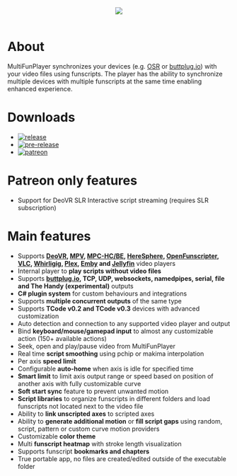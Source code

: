 <div align="center">
    <img src="https://raw.githubusercontent.com/Yoooi0/MultiFunPlayer/master/Assets/screenshot.png"/>
</div>

<br/>

# About

MultiFunPlayer synchronizes your devices (e.g. [OSR](https://www.patreon.com/tempestvr) or [buttplug.io](https://buttplug.io)) with your video files using funscripts. The player has the ability to synchronize multiple devices with multiple funscripts at the same time enabling enhanced experience.

# Downloads

* [![release](https://img.shields.io/github/v/release/Yoooi0/MultiFunPlayer?logo=github&label=latest%20release&labelColor=blue&color=blue)](https://github.com/Yoooi0/MultiFunPlayer/releases/latest)
* [![pre-release](https://img.shields.io/github/actions/workflow/status/Yoooi0/MultiFunPlayer/ci.yml?logo=github&labelColor=green&color=green&label=latest%20pre-release)](https://github.com/Yoooi0/MultiFunPlayer/actions)
* [![patreon](https://img.shields.io/badge/patreon-orange?logo=patreon)](https://www.patreon.com/yoooi)

# Patreon only features

* Support for DeoVR SLR Interactive script streaming (requires SLR subscription)

# Main features

* Supports **[DeoVR](https://deovr.com/), [MPV](https://mpv.io/), [MPC-HC/BE](https://github.com/clsid2/mpc-hc), [HereSphere](https://store.steampowered.com/app/1234730/HereSphere/), [OpenFunscripter](https://github.com/OpenFunscripter/OFS), [VLC](https://videolan.org/vlc/), [Whirligig](http://whirligig.xyz/), [Plex](https://plex.tv), [Emby](https://emby.media/) and [Jellyfin](https://jellyfin.org/)** video players
* Internal player to **play scripts without video files** 
* Supports **[buttplug.io](https://buttplug.io), TCP, UDP, websockets, namedpipes, serial, file and The Handy (experimental)** outputs
* **C# plugin system** for custom behaviours and integrations
* Supports **multiple concurrent outputs** of the same type
* Supports **TCode v0.2 and TCode v0.3** devices with advanced customization
* Auto detection and connection to any supported video player and output
* Bind **keyboard/mouse/gamepad input** to almost any customizable action (150+ available actions)
* Seek, open and play/pause video from MultiFunPlayer
* Real time **script smoothing** using pchip or makima interpolation
* Per axis **speed limit**
* Configurable **auto-home** when axis is idle for specified time
* **Smart limit** to limit axis output range or speed based on position of another axis with fully customizable curve
* **Soft start sync** feature to prevent unwanted motion
* **Script libraries** to organize funscripts in different folders and load funscripts not located next to the video file
* Ability to **link unscripted axes** to scripted axes
* Ability to **generate additional motion** or **fill script gaps** using random, script, pattern or custom curve motion providers
* Customizable **color theme**
* Multi **funscript heatmap** with stroke length visualization
* Supports funscript **bookmarks and chapters**
* True portable app, no files are created/edited outside of the executable folder
